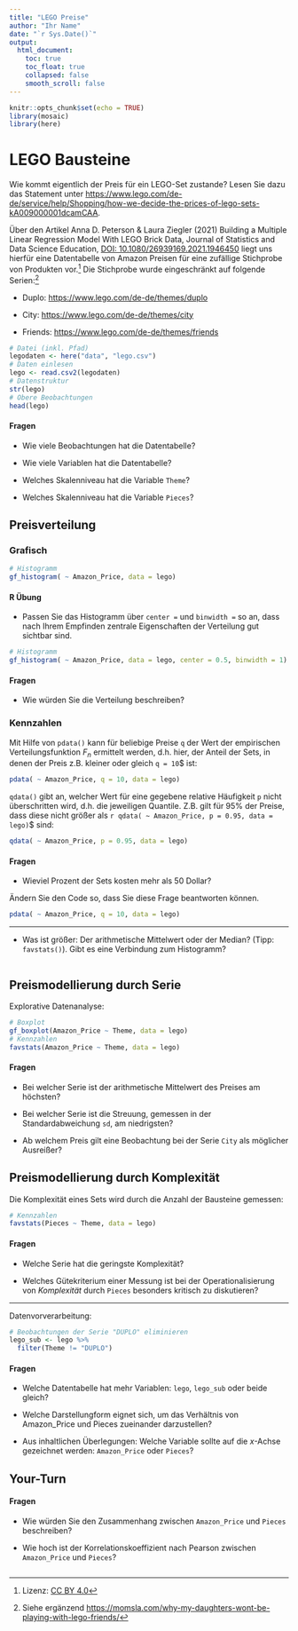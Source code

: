 ```yaml
---
title: "LEGO Preise"
author: "Ihr Name"
date: "`r Sys.Date()`"
output:
  html_document:
    toc: true
    toc_float: true
    collapsed: false
    smooth_scroll: false
---
```


```r
knitr::opts_chunk$set(echo = TRUE)
library(mosaic)
library(here)
```

# LEGO Bausteine

Wie kommt eigentlich der Preis für ein LEGO-Set zustande? Lesen Sie dazu das Statement unter [https://www.lego.com/de-de/service/help/Shopping/how-we-decide-the-prices-of-lego-sets-kA009000001dcamCAA](https://www.lego.com/de-de/service/help/Shopping/how-we-decide-the-prices-of-lego-sets-kA009000001dcamCAA).

Über den Artikel Anna D. Peterson & Laura Ziegler (2021) Building a Multiple Linear Regression Model With LEGO Brick Data, Journal of Statistics and Data Science Education, [DOI: 10.1080/26939169.2021.1946450](https://doi.org/10.1080/26939169.2021.1946450) liegt uns hierfür eine Datentabelle von Amazon Preisen für eine zufällige Stichprobe von Produkten vor.^[Lizenz: [CC BY 4.0](https://creativecommons.org/licenses/by/4.0/deed.de)] Die Stichprobe wurde eingeschränkt auf folgende Serien:^[Siehe ergänzend [https://momsla.com/why-my-daughters-wont-be-playing-with-lego-friends/](https://momsla.com/why-my-daughters-wont-be-playing-with-lego-friends/)]

- Duplo: [https://www.lego.com/de-de/themes/duplo](https://www.lego.com/de-de/themes/duplo)

- City: [https://www.lego.com/de-de/themes/city](https://www.lego.com/de-de/themes/city)

- Friends: [https://www.lego.com/de-de/themes/friends](https://www.lego.com/de-de/themes/friends)


<!-- Technischer Hinweis: das Paket here (https://here.r-lib.org/) ermöglicht einen einfacheren Umgang mit Datei(pfaden) innerhalb von RStudio Projekten. Die csv Datei "lego.csv" befindet sich im Projektordner "data". -->

```r
# Datei (inkl. Pfad)
legodaten <- here("data", "lego.csv")
# Daten einlesen
lego <- read.csv2(legodaten)
# Datenstruktur
str(lego)
# Obere Beobachtungen
head(lego)
```

#### Fragen

- Wie viele Beobachtungen hat die Datentabelle?

- Wie viele Variablen hat die Datentabelle?

- Welches Skalenniveau hat die Variable `Theme`?

- Welches Skalenniveau hat die Variable `Pieces`?

## Preisverteilung

### Grafisch

```r
# Histogramm
gf_histogram( ~ Amazon_Price, data = lego)
```


#### R Übung

- Passen Sie das Histogramm über `center = ` und `binwidth = ` so an, dass nach Ihrem Empfinden zentrale Eigenschaften der Verteilung gut sichtbar sind.

```r
# Histogramm
gf_histogram( ~ Amazon_Price, data = lego, center = 0.5, binwidth = 1)
```

#### Fragen

- Wie würden Sie die Verteilung beschreiben?

### Kennzahlen

Mit Hilfe von `pdata()` kann für beliebige Preise `q` der Wert der empirischen Verteilungsfunktion $F_n$ ermittelt werden, d.h. hier, der Anteil der Sets, in denen der Preis z.B. kleiner oder gleich `q = 10`\$ ist:

```r
pdata( ~ Amazon_Price, q = 10, data = lego)
```

`qdata()` gibt an, welcher Wert für eine gegebene relative Häufigkeit `p` nicht überschritten wird, d.h. die jeweiligen Quantile. Z.B. gilt für 95% der Preise, dass diese nicht größer als `r qdata( ~ Amazon_Price, p = 0.95, data = lego)`\$ sind:

```r
qdata( ~ Amazon_Price, p = 0.95, data = lego)
```

#### Fragen

- Wieviel Prozent der Sets kosten mehr als 50 Dollar?

Ändern Sie den Code so, dass Sie diese Frage beantworten können.

```r
pdata( ~ Amazon_Price, q = 10, data = lego)
```

***

- Was ist größer: Der arithmetische Mittelwert oder der Median? (Tipp: `favstats()`). Gibt es eine Verbindung zum Histogramm?


```r

```

## Preismodellierung durch Serie

Explorative Datenanalyse:

```r
# Boxplot
gf_boxplot(Amazon_Price ~ Theme, data = lego)
# Kennzahlen
favstats(Amazon_Price ~ Theme, data = lego)
```

#### Fragen

- Bei welcher Serie ist der arithmetische Mittelwert des Preises am höchsten?

- Bei welcher Serie ist die Streuung, gemessen in der Standardabweichung `sd`, am niedrigsten?

- Ab welchem Preis gilt eine Beobachtung bei der Serie `City` als möglicher Ausreißer?


## Preismodellierung durch Komplexität

Die Komplexität eines Sets wird durch die Anzahl der Bausteine gemessen:

```r
# Kennzahlen
favstats(Pieces ~ Theme, data = lego)
```

#### Fragen

- Welche Serie hat die geringste Komplexität?

- Welches Gütekriterium einer Messung ist bei der Operationalisierung von *Komplexität* durch `Pieces` besonders kritisch zu diskutieren?

***

Datenvorverarbeitung:

```r
# Beobachtungen der Serie "DUPLO" eliminieren
lego_sub <- lego %>%
  filter(Theme != "DUPLO")
```

#### Fragen

- Welche Datentabelle hat mehr Variablen: `lego`, `lego_sub` oder beide gleich?

- Welche Darstellungform eignet sich, um das Verhältnis von Amazon_Price und Pieces zueinander darzustellen?

- Aus inhaltlichen Überlegungen: Welche Variable sollte auf die $x$-Achse gezeichnet werden: `Amazon_Price` oder `Pieces`?

## Your-Turn

#### Fragen

- Wie würden Sie den Zusammenhang zwischen `Amazon_Price` und `Pieces` beschreiben?

- Wie hoch ist der Korrelationskoeffizient nach Pearson zwischen `Amazon_Price` und `Pieces`?

```r

```




